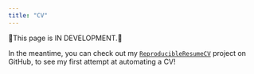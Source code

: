 ```yaml
---
title: "CV"
---
```


🚧This page is IN DEVELOPMENT.🚧

In the meantime, you can check out my [`ReproducibleResumeCV`](https://github.com/TinasheMTapera/ReproducibleResumeCV) project on GitHub, to see my first attempt at automating a CV!
